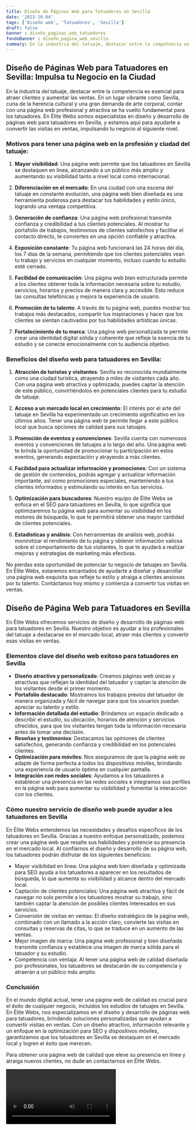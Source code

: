 ```yaml
---
title: Diseño de Páginas Web para Tatuadores en Sevilla
date: '2023-10-04'
tags: ['Diseño web', 'Tatuadores', 'Sevilla']
draft: false
banner : diseño_paginas_web_tatuadores
fondoBanner : diseño_pagina_web_sevilla
summary: En la industria del tatuaje, destacar entre la competencia es esencial para atraer clientes y aumentar las ventas. En un lugar vibrante como Sevilla, cuna de la herencia cultural y una gran demanda de arte corporal, contar con una página web profesional y atractiva se ha vuelto fundamental para los tatuadores. En Élite Webs somos especialistas en diseño y desarrollo de páginas web para tatuadores en Sevilla, y estamos aquí para ayudarte a convertir las visitas en ventas, impulsando tu negocio al siguiente nivel.
---
```


## Diseño de Páginas Web para Tatuadores en Sevilla: Impulsa tu Negocio en la Ciudad

En la industria del tatuaje, destacar entre la competencia es esencial para atraer clientes y aumentar las ventas. En un lugar vibrante como Sevilla, cuna de la herencia cultural y una gran demanda de arte corporal, contar con una página web profesional y atractiva se ha vuelto fundamental para los tatuadores. En Élite Webs somos especialistas en diseño y desarrollo de páginas web para tatuadores en Sevilla, y estamos aquí para ayudarte a convertir las visitas en ventas, impulsando tu negocio al siguiente nivel.

### Motivos para tener una página web en la profesión y ciudad del tatuaje:

1. **Mayor visibilidad**: Una página web permite que los tatuadores en Sevilla se destaquen en línea, alcanzando a un público más amplio y aumentando su visibilidad tanto a nivel local como internacional.

2. **Diferenciación en el mercado**: En una ciudad con una escena del tatuaje en constante evolución, una página web bien diseñada es una herramienta poderosa para destacar tus habilidades y estilo único, logrando una ventaja competitiva.

3. **Generación de confianza**: Una página web profesional transmite confianza y credibilidad a tus clientes potenciales. Al mostrar tu portafolio de trabajos, testimonios de clientes satisfechos y facilitar el contacto directo, te conviertes en una opción confiable y atractiva.

4. **Exposición constante**: Tu página web funcionará las 24 horas del día, los 7 días de la semana, permitiendo que los clientes potenciales vean tu trabajo y servicios en cualquier momento, incluso cuando tu estudio esté cerrado.

5. **Facilidad de comunicación**: Una página web bien estructurada permite a los clientes obtener toda la información necesaria sobre tu estudio, servicios, horarios y precios de manera clara y accesible. Esto reduce las consultas telefónicas y mejora la experiencia de usuario.

6. **Promoción de tu talento**: A través de tu página web, puedes mostrar tus trabajos más destacados, compartir tus inspiraciones y hacer que los clientes se sientan cautivados por tus habilidades artísticas únicas.

7. **Fortalecimiento de tu marca**: Una página web personalizada te permite crear una identidad digital sólida y coherente que refleje la esencia de tu estudio y se conecte emocionalmente con tu audiencia objetivo.

### Beneficios del diseño web para tatuadores en Sevilla:

1. **Atracción de turistas y visitantes**: Sevilla es reconocida mundialmente como una ciudad turística, atrayendo a miles de visitantes cada año. Con una página web atractiva y optimizada, puedes captar la atención de este público, convirtiéndolos en potenciales clientes para tu estudio de tatuaje.

2. **Acceso a un mercado local en crecimiento**: El interés por el arte del tatuaje en Sevilla ha experimentado un crecimiento significativo en los últimos años. Tener una página web te permite llegar a este público local que busca opciones de calidad para sus tatuajes.

3. **Promoción de eventos y convenciones**: Sevilla cuenta con numerosos eventos y convenciones de tatuajes a lo largo del año. Una página web te brinda la oportunidad de promocionar tu participación en estos eventos, generando expectación y atrayendo a más clientes.

4. **Facilidad para actualizar información y promociones**: Con un sistema de gestión de contenidos, podrás agregar y actualizar información importante, así como promociones especiales, manteniendo a tus clientes informados y estimulando su interés en tus servicios.

5. **Optimización para buscadores**: Nuestro equipo de Élite Webs se enfoca en el SEO para tatuadores en Sevilla, lo que significa que optimizaremos tu página web para aumentar su visibilidad en los motores de búsqueda, lo que te permitirá obtener una mayor cantidad de clientes potenciales.

6. **Estadísticas y análisis**: Con herramientas de análisis web, podrás monirotizar el rendimiento de tu página y obtener información valiosa sobre el comportamiento de tus visitantes, lo que te ayudará a realizar mejoras y estrategias de marketing más efectivas.

No pierdas esta oportunidad de potenciar tu negocio de tatuajes en Sevilla. En Élite Webs, estaremos encantados de ayudarte a diseñar y desarrollar una página web exquisita que refleje tu estilo y atraiga a clientes ansiosos por tu talento. Contáctanos hoy mismo y comienza a convertir tus visitas en ventas.

<GifSeo />

<Cta />

## Diseño de Página Web para Tatuadores en Sevilla

En Élite Webs ofrecemos servicios de diseño y desarrollo de páginas web para tatuadores en Sevilla. Nuestro objetivo es ayudar a los profesionales del tatuaje a destacarse en el mercado local, atraer más clientes y convertir esas visitas en ventas.

### Elementos clave del diseño web exitoso para tatuadores en Sevilla

- **Diseño atractivo y personalizado**: Creamos páginas web únicas y atractivas que reflejan la identidad del tatuador y captan la atención de los visitantes desde el primer momento.
- **Portafolio destacado**: Mostramos los trabajos previos del tatuador de manera organizada y fácil de navegar para que los usuarios puedan apreciar su talento y estilo.
- **Información detallada del estudio**: Brindamos un espacio dedicado a describir el estudio, su ubicación, horarios de atención y servicios ofrecidos, para que los visitantes tengan toda la información necesaria antes de tomar una decisión.
- **Reseñas y testimonios**: Destacamos las opiniones de clientes satisfechos, generando confianza y credibilidad en los potenciales clientes.
- **Optimización para móviles**: Nos aseguramos de que la página web se adapte de forma perfecta a todos los dispositivos móviles, brindando una experiencia de usuario óptima en cualquier pantalla.
- **Integración con redes sociales**: Ayudamos a los tatuadores a establecer una presencia en las redes sociales e integramos sus perfiles en la página web para aumentar su visibilidad y fomentar la interacción con los clientes.

### Cómo nuestro servicio de diseño web puede ayudar a los tatuadores en Sevilla

En Élite Webs entendemos las necesidades y desafíos específicos de los tatuadores en Sevilla. Gracias a nuestro enfoque personalizado, podemos crear una página web que resalte sus habilidades y potencie su presencia en el mercado local. Al confiarnos el diseño y desarrollo de su página web, los tatuadores podrán disfrutar de los siguientes beneficios:

- Mayor visibilidad en línea: Una página web bien diseñada y optimizada para SEO ayuda a los tatuadores a aparecer en los resultados de búsqueda, lo que aumenta su visibilidad y alcance dentro del mercado local.
- Captación de clientes potenciales: Una página web atractiva y fácil de navegar no solo permite a los tatuadores mostrar su trabajo, sino también captar la atención de posibles clientes interesados en sus servicios.
- Conversión de visitas en ventas: El diseño estratégico de la página web, combinado con un llamado a la acción claro, convierte las visitas en consultas y reservas de citas, lo que se traduce en un aumento de las ventas.
- Mejor imagen de marca: Una página web profesional y bien diseñada transmite confianza y establece una imagen de marca sólida para el tatuador y su estudio.
- Competencia con ventaja: Al tener una página web de calidad diseñada por profesionales, los tatuadores se destacarán de su competencia y atraerán a un público más amplio.

### Conclusión

En el mundo digital actual, tener una página web de calidad es crucial para el éxito de cualquier negocio, incluidos los estudios de tatuajes en Sevilla. En Élite Webs, nos especializamos en el diseño y desarrollo de páginas web para tatuadores, brindando soluciones personalizadas que ayudan a convertir visitas en ventas. Con un diseño atractivo, información relevante y un enfoque en la optimización para SEO y dispositivos móviles, garantizamos que los tatuadores en Sevilla se destaquen en el mercado local y logren el éxito que merecen.

Para obtener una página web de calidad que eleve su presencia en línea y atraiga nuevos clientes, no dude en contactarnos en Élite Webs.

<Video />

<CtaBot job='Tatuadores' city='Sevilla'/>

<Gmaps query='Sevilla+españa+maps' />